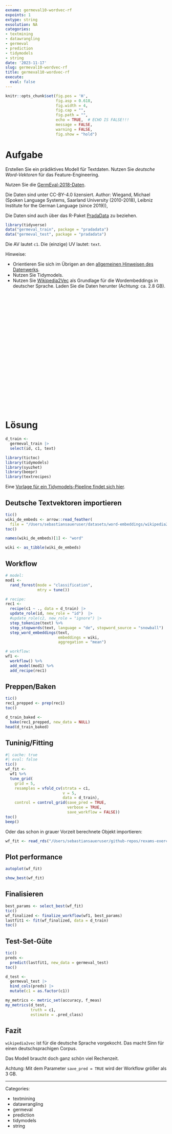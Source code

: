 ```yaml
---
exname: germeval10-wordvec-rf
expoints: 1
extype: string
exsolution: NA
categories:
- textmining
- datawrangling
- germeval
- prediction
- tidymodels
- string
date: '2023-11-17'
slug: germeval10-wordvec-rf
title: germeval10-wordvec-rf
execute: 
  eval: false
---
```




```r
knitr::opts_chunk$set(fig.pos = 'H',
                      fig.asp = 0.618,
                      fig.width = 4,
                      fig.cap = "", 
                      fig.path = "",
                      echo = TRUE,  # ECHO IS FALSE!!!
                      message = FALSE,
                      warning = FALSE,
                      fig.show = "hold")
```



# Aufgabe

Erstellen Sie ein prädiktives Modell für Textdaten. 
Nutzen Sie *deutsche Word-Vektoren* für das Feature-Engineering.

Nutzen Sie die [GermEval-2018-Daten](https://heidata.uni-heidelberg.de/dataset.xhtml?persistentId=doi:10.11588/data/0B5VML).

Die Daten sind unter CC-BY-4.0 lizensiert. Author: Wiegand, Michael (Spoken Language Systems, Saarland University (2010-2018), Leibniz Institute for the German Language (since 2019)),

Die Daten sind auch über das R-Paket [PradaData](https://github.com/sebastiansauer/pradadata/tree/master/data-raw/GermEval-2018-Data-master) zu beziehen.


```r
library(tidyverse)
data("germeval_train", package = "pradadata")
data("germeval_test", package = "pradadata")
```

Die AV lautet `c1`. Die (einzige) UV lautet: `text`.


Hinweise:

- Orientieren Sie sich im Übrigen an den [allgemeinen Hinweisen des Datenwerks](https://datenwerk.netlify.app/hinweise).
- Nutzen Sie Tidymodels.
- Nutzen Sie [Wikipedia2Vec](https://wikipedia2vec.github.io/wikipedia2vec/) als Grundlage für die Wordembeddings in deutscher Sprache. Laden Sie die Daten herunter (Achtung: ca. 2.8 GB).






</br>
</br>
</br>
</br>
</br>
</br>
</br>
</br>
</br>
</br>


</br>
</br>
</br>
</br>
</br>
</br>
</br>
</br>
</br>
</br>

# Lösung


```r
d_train <-
  germeval_train |> 
  select(id, c1, text)
```


```r
library(tictoc)
library(tidymodels)
library(syuzhet)
library(beepr)
library(textrecipes)
```


Eine [Vorlage für ein Tidymodels-Pipeline findet sich hier](https://datenwerk.netlify.app/posts/tidymodels-vorlage2/tidymodels-vorlage2.html).


## Deutsche Textvektoren importieren

```r
tic()
wiki_de_embeds <- arrow::read_feather(
  file = "/Users/sebastiansaueruser/datasets/word-embeddings/wikipedia2vec/part-0.arrow")
toc()

names(wiki_de_embeds)[1] <- "word"

wiki <- as_tibble(wiki_de_embeds)
```

## Workflow

```r
# model:
mod1 <-
  rand_forest(mode = "classification",
              mtry = tune())

# recipe:
rec1 <-
  recipe(c1 ~ ., data = d_train) |> 
  update_role(id, new_role = "id")  |> 
  #update_role(c2, new_role = "ignore") |> 
  step_tokenize(text) %>%
  step_stopwords(text, language = "de", stopword_source = "snowball") |> 
  step_word_embeddings(text,
                       embeddings = wiki,
                       aggregation = "mean")

# workflow:
wf1 <-
  workflow() %>% 
  add_model(mod1) %>% 
  add_recipe(rec1)
```

## Preppen/Baken

```r
tic()
rec1_prepped <- prep(rec1)
toc()
```


```r
d_train_baked <-
  bake(rec1_prepped, new_data = NULL)
head(d_train_baked)
```



## Tuninig/Fitting


```r
#| cache: true
#| eval: false
tic()
wf_fit <-
  wf1 %>% 
  tune_grid(
    grid = 5,
    resamples = vfold_cv(strata = c1, 
                         v = 5,
                         data = d_train),
    control = control_grid(save_pred = TRUE,
                           verbose = TRUE,
                           save_workflow = FALSE)) 
toc()
beep()
```


Oder das schon in grauer Vorzeit berechnete Objekt importieren:

```r
wf_fit <- read_rds("/Users/sebastiansaueruser/github-repos/rexams-exercises/objects/germeval10-wordvec-rf.rds")
```



## Plot performance

```r
autoplot(wf_fit)
```


```r
show_best(wf_fit)
```


## Finalisieren


```r
best_params <- select_best(wf_fit)
tic()
wf_finalized <- finalize_workflow(wf1, best_params)
lastfit1 <- fit(wf_finalized, data = d_train)
toc()
```


## Test-Set-Güte

```r
tic()
preds <-
  predict(lastfit1, new_data = germeval_test)
toc()
```


```r
d_test <-
  germeval_test |> 
  bind_cols(preds) |> 
  mutate(c1 = as.factor(c1))
```


```r
my_metrics <- metric_set(accuracy, f_meas)
my_metrics(d_test,
           truth = c1,
           estimate = .pred_class)
```


## Fazit


`wikipedia2vec` ist für die deutsche Sprache vorgekocht. 
Das macht Sinn für einen deutschsprachigen Corpus.

Das Modell braucht doch ganz schön viel Rechenzeit.

Achtung: Mit dem Parameter `save_pred = TRUE` wird der Workflow größer als 3 GB.







---

Categories: 

- textmining
- datawrangling
- germeval
- prediction
- tidymodels
- string

